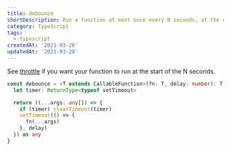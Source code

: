 ```yaml
---
title: debounce
shortDescription: Run a function at most once every N seconds, at the end of the N seconds.
category: TypeScript
tags:
  - typescript
createdAt: '2021-03-28'
updatedAt: '2021-03-28'
---
```


See [throttle](/snippets/throttle) if you want your function to run at the start of the N seconds.

```typescript
const debounce = <T extends CallableFunction>(fn: T, delay: number): T => {
  let timer: ReturnType<typeof setTimeout>

  return ((...args: any[]) => {
    if (timer) clearTimeout(timer)
    setTimeout(() => {
      fn(...args)
    }, delay)
  }) as any
}
```
